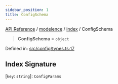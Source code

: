 ```yaml
---
sidebar_position: 1
title: ConfigSchema
---
```


[API Reference](/api-reference/modelence/index/type-aliases/../../../index) / [modelence](/api-reference/modelence/index/type-aliases/../../index) / [index](/api-reference/modelence/index/type-aliases/../index) / ConfigSchema

> **ConfigSchema** = `object`

Defined in: [src/config/types.ts:17](https://github.com/modelence/modelence/blob/92e8ef3b8e17265b22cb987ecf6083303a9d1782/packages/modelence/src/config/types.ts#L17)

## Index Signature

\[`key`: `string`\]: `ConfigParams`
